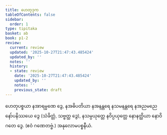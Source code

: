 ```yaml
---
title: ဟေတုဒုက
tableOfContents: false
sidebar:
  order: 1
type: tipitaka
basket: ab
book: p1-2
review:
  current: review
  updated: '2025-10-27T21:47:43.485424'
  updated_by: ''
  notes: ''
  history:
  - state: review
    date: '2025-10-27T21:47:43.485424'
    updated_by: ''
    notes: ''
    previous_state: draft
---
```



<ReviewStatus review={frontmatter.review} showDetails={true} />

<HypothesisAnnotation frontmatter={frontmatter} />

<DynamicBreadcrumb />

<Division number="55" book="p1-2" e="ch" v="37" p="452">

<Paragraph number="2866" book="p1-2">
ဟေတုပစ္စယာ နအာရမ္မဏေ ဒွေ, နအဓိပတိယာ နအနန္တရေ နသမနန္တရေ နအညမညေ နော်ပနိဿယေ ဒွေ (သံခိတ္တံ, သဗ္ဗတ္ထ ဒွေ), နသမ္ပယုတ္တေ နဝိပ္ပယုတ္တေ နောနတ္ထိယာ နောဝိဂတေ ဒွေ. (ဧဝံ ဂဏေတဗ္ဗံ.)

</Paragraph>
</Division>

<Paragraph number="2867" type="center" book="p1-2">
အနုလောမပစ္စနီယံ.
</Paragraph>